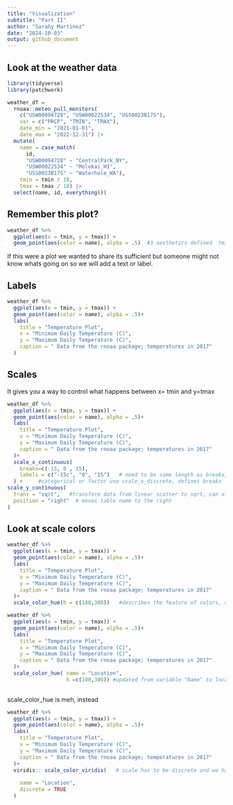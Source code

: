 ```yaml
---
title: "Visualization"
subtitle: "Part II"
author: "Sarahy Martinez"
date: "2024-10-03"
output: github_document
---
```


## Look at the weather data 


```r
library(tidyverse)
library(patchwork)

```

```r
weather_df = 
  rnoaa::meteo_pull_monitors(
    c("USW00094728", "USW00022534", "USS0023B17S"),
    var = c("PRCP", "TMIN", "TMAX"), 
    date_min = "2021-01-01",
    date_max = "2022-12-31") |>
  mutate(
    name = case_match(
      id, 
      "USW00094728" ~ "CentralPark_NY", 
      "USW00022534" ~ "Molokai_HI",
      "USS0023B17S" ~ "Waterhole_WA"),
    tmin = tmin / 10,
    tmax = tmax / 10) |>
  select(name, id, everything())


```

## Remember this plot?

```r
weather_df %>% 
  ggplot(aes(x = tmin, y = tmax)) + 
  geom_point(aes(color = name), alpha = .5)  #3 aesthetics defined  tmin, tmax, color 

```

If this were a plot we wanted to share its sufficient but someone might not know whats going on so we will add a text or label.

## Labels 

```r

weather_df %>% 
  ggplot(aes(x = tmin, y = tmax)) + 
  geom_point(aes(color = name), alpha = .5)+
  labs(
    title = "Temperature Plot",
    x = "Minimum Daily Temperature (C)",
    y = "Maximum Daily Temperature (C)",
    caption = " Data from the rnoaa package; temperatures in 2017"
  )
```




## Scales 
It gives you a way to control what happens between x= tmin and y=tmax

```r

weather_df %>% 
  ggplot(aes(x = tmin, y = tmax)) + 
  geom_point(aes(color = name), alpha = .5)+
  labs(
    title = "Temperature Plot",
    x = "Minimum Daily Temperature (C)",
    y = "Maximum Daily Temperature (C)",
    caption = " Data from the rnoaa package; temperatures in 2017"
  )+
  scale_x_continuous(
    breaks=c(-15, 0 , 15),
    labels = c("-15c", "0", "15")   # need to be same length as breaks, more informative ticks 
  ) +     #categorical or factor use scale_x_discrete, defines breaks
scale_y_continuous(
  trans = "sqrt",   #transform data from linear scatter to sqrt, can also do log 
  position = "right"  # moves table name to the right
)

```



## Look at scale colors 

```r
weather_df %>% 
  ggplot(aes(x = tmin, y = tmax)) + 
  geom_point(aes(color = name), alpha = .5)+
  labs(
    title = "Temperature Plot",
    x = "Minimum Daily Temperature (C)",
    y = "Maximum Daily Temperature (C)",
    caption = " Data from the rnoaa package; temperatures in 2017"
  )+
  scale_color_hue(h = c(100,300))   #describes the feature of colors, control over colors 


```


```r
weather_df %>% 
  ggplot(aes(x = tmin, y = tmax)) + 
  geom_point(aes(color = name), alpha = .5)+
  labs(
    title = "Temperature Plot",
    x = "Minimum Daily Temperature (C)",
    y = "Maximum Daily Temperature (C)",
    caption = " Data from the rnoaa package; temperatures in 2017"
  )+
  scale_color_hue( name = "Location",
                   h =c(100,300)) #updated from variable "Name" to location 
 

```


scale_color_hue is meh, instead 

```r
weather_df %>% 
  ggplot(aes(x = tmin, y = tmax)) + 
  geom_point(aes(color = name), alpha = .5)+
  labs(
    title = "Temperature Plot",
    x = "Minimum Daily Temperature (C)",
    y = "Maximum Daily Temperature (C)",
    caption = " Data from the rnoaa package; temperatures in 2017"
  )+
  viridis:: scale_color_viridis(   # scale has to be discrete and we have to tell it that
    
    name = "Location",
    discrete = TRUE
  )

```


















